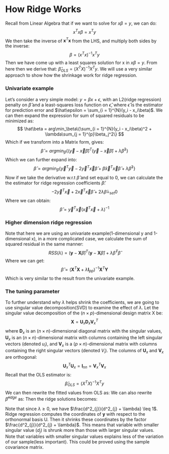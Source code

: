 # How Ridge Works
Recall from Linear Algebra that if we want to solve for $x \beta =y$, we can do:
$$
x^Tx\beta = x^Ty
$$
We then take the inverse of $\boldsymbol{x}^T\boldsymbol{x}$ from the LHS, and multiply both sides by the inverse:
$$
\beta = (x^Tx)^{-1}x^Ty
$$
Then we have come up with a least squares solution for x in $x\beta = y$.
From here then we derive that: $\hat\beta_{OLS} = (X^T X)^{-1} X^T y$.
We will use a very similar approach to show how the shrinkage work for ridge regression.

### Univariate example
Let's consider a very simple model: $y = \beta x + \epsilon$, with an L2(ridge regression) penalty on $\hat\beta$ and a least-squares loss function on $\hat\epsilon$, where $\hat\epsilon$ is the estimator for prediction error and $\hat\epsilon = \sum_{i = 1}^{N}(y_i - x_i\beta)$. We can then expand the expression for sum of squared residuals to be minimized as:
$$
\hat\beta = arg\min_\beta\{\sum_{i = 1}^{N}(y_i - x_i\beta)^2 + \lambda\sum_{j = 1}^{p}\beta_j^2\}
$$
Which if we transform into a Matrix form, gives:
$$
\hat{\beta} = arg\min_\beta\{(\vec{y} - \vec{x}\hat\beta)^{T}(\vec{y} - \vec{x}\hat\beta) + \lambda\hat{\beta}^2\}
$$
Which we can further expand into:
$$
\hat\beta = arg\min_\beta\{\vec{y}^{T}\vec{y} - 2\vec{y}^T\vec{x}\hat{\beta} + \hat{\beta}\vec{x}^T\vec{x}\hat{\beta} + \lambda\hat{\beta}^2\}
$$
Now if we take the derivative w.r.t $\hat\beta$ and set equal to 0, we can calculate the the estimator for ridge regression coefficients $\hat\beta$:
$$
-2\vec{y}^T\vec{x} + 2\vec{x}^T\vec{x}\hat{\beta} + 2\lambda\hat{\beta} =_{set} 0
$$
Where we can obtain:
$$
\hat{\beta} = \vec{y}^T\vec{x}{(\vec{x}^T\vec{x} + \lambda)}^{-1}
$$

### Higher dimension ridge regression
Note that here we are using an univariate example(1-dimensional y and 1-dimensional x), in a more complicated case, we calculate the sum of squared residual in the same manner:
$$
RSS(\lambda) = (\boldsymbol{y} - \boldsymbol{X}\hat\beta)^T(\boldsymbol{y} - \boldsymbol{X}\hat\beta) + \lambda\hat\beta^T\hat\beta
$$
Where we can get:
$$
\hat{\beta} = {(\boldsymbol{X}^T\boldsymbol{X} + \lambda\boldsymbol{I}_{pp})}^{-1}\boldsymbol{X}^T\boldsymbol{Y}
$$
Which is very similar to the result from the univariate example.

### The tuning parameter
To further understand why $\lambda$ helps shrink the coefficients, we are going to use singular value decomposition(SVD) to examine the effect of $\lambda$.
Let the singular value decomposition of the ($n \times p$)-dimensional design matrix X be:
$$
\boldsymbol{X} = \boldsymbol{U}_x\boldsymbol{D}_x\boldsymbol{V}^{T}_x
$$
where $\boldsymbol{D}_x$ is an ($n \times n$)-dimensional diagonal matrix with the singular values, $\boldsymbol{U}_x$ is an ($n \times n$)-dimensional matrix
with columns containing the left singular vectors (denoted $u_i$), and $\boldsymbol{V}_x$ is a ($p \times n$)-dimensional matrix with columns
containing the right singular vectors (denoted $V_i$). The columns of $\boldsymbol{U}_x$ and $\boldsymbol{V}_x$ are orthogonal: 
$$
\boldsymbol{U}^T_x\boldsymbol{U}_x = \boldsymbol{I}_{nn} = \boldsymbol{V}^T_x\boldsymbol{V}_x
$$
Recall that the OLS estimator is: 
$$
\hat\beta_{OLS} = (X^T X)^{-1} X^T y
$$
We can then rewrite the fitted values from OLS as:
\begin{align*}
\boldsymbol{X}\hat\beta_{OLS} &= \boldsymbol{U}_x\boldsymbol{D}_x\boldsymbol{V}^{T}_x(\boldsymbol{V}_x\boldsymbol{D}_x\boldsymbol{U}_x^T\boldsymbol{U}_x\boldsymbol{D}_x\boldsymbol{V}^T_x)^{-1}\boldsymbol{V}_x\boldsymbol{D}_x\boldsymbol{U}_x^Ty\\
 &=\boldsymbol{U}_x\boldsymbol{D}_x\boldsymbol{V}^{T}_x(\boldsymbol{V}_x\boldsymbol{D}_x\boldsymbol{D}_x\boldsymbol{V}^{T}_x)^{-1}\boldsymbol{V}_x\boldsymbol{D}_x\boldsymbol{U}_x^Ty\\
 &= \boldsymbol{U}_x\boldsymbol{D}_x\boldsymbol{V}^{T}_x{\boldsymbol{V}^{T}}^{-1}_x\boldsymbol{D}_x^{-1}\boldsymbol{D}_x^{-1}{\boldsymbol{V}}^{-1}_x\boldsymbol{V}_x\boldsymbol{D}_x\boldsymbol{U}_x^Ty\\
 &= \boldsymbol{U}_x\boldsymbol{D}_x\boldsymbol{D}_x^{-1}\boldsymbol{D}_x^{-1}\boldsymbol{D}_x\boldsymbol{U}_x^Ty\\
 &= \boldsymbol{U}_x\boldsymbol{U}^T_xy\\
 &= {\sum_{j = 1}^{p}\boldsymbol{u}_j(1)\boldsymbol{u}_j^T\boldsymbol{y}}
\end{align*}
We can also rewrite $\hat\beta^{ridge}$ as:
\begin{align*}
\hat\beta &= {(\boldsymbol{X}^T\boldsymbol{X} + \lambda\boldsymbol{I}_{pp})}^{-1}\boldsymbol{X}^T\boldsymbol{Y}\\
 &= (\boldsymbol{V}_x\boldsymbol{D}_x\boldsymbol{U}_x^T\boldsymbol{U}_x\boldsymbol{D}_x\boldsymbol{V}^T_x + \lambda\boldsymbol{I}_{pp})^{-1}\boldsymbol{V}_x\boldsymbol{D}_x\boldsymbol{U}^T_x\boldsymbol{Y}\\
 &= (\boldsymbol{V}_x\boldsymbol{D}_x^2\boldsymbol{V}_x^T + \lambda\boldsymbol{V}_x\boldsymbol{V}_x^T)^{-1}\boldsymbol{V}_x\boldsymbol{D}_x\boldsymbol{U}^T_x\boldsymbol{Y}\\
 &= (\boldsymbol{V}_x[\boldsymbol{D}_x^2 + \lambda\boldsymbol{I}_{nn}]^{-1}\boldsymbol{V}^T_x)^{-1}\boldsymbol{V}_x\boldsymbol{D}_x\boldsymbol{U}^T_x\boldsymbol{Y} \\
 &= (\boldsymbol{V}_x^{-T}[\boldsymbol{D}_x^2 + \lambda\boldsymbol{I}_{nn}]^{-1}\boldsymbol{V}_x^{-1})\boldsymbol{V}_x\boldsymbol{D}_x\boldsymbol{U}^T_x\boldsymbol{Y}\\
 &= \boldsymbol{V}_x^{-T}[\boldsymbol{D}_x^2 + \lambda\boldsymbol{I}_{nn}]^{-1}\boldsymbol{D}_x\boldsymbol{U}^T_x\boldsymbol{Y}
\end{align*}
Then the ridge solutions becomes:
\begin{align*}
\boldsymbol{X}\hat\beta &= \boldsymbol{X}\boldsymbol{V}_x^{-T}[\boldsymbol{D}_x^2 + \lambda\boldsymbol{I}_{nn}]^{-1}\boldsymbol{D}_x\boldsymbol{U}^T_x\boldsymbol{Y}\\
 &= \boldsymbol{U}_x\boldsymbol{D}_x\boldsymbol{V}^{T}_x\boldsymbol{V}_x^{-T}[\boldsymbol{D}_x^2 + \lambda\boldsymbol{I}_{nn}]^{-1}\boldsymbol{D}_x\boldsymbol{U}^T_x\boldsymbol{Y}\\
 &= \boldsymbol{U}_x\boldsymbol{D}_x(\boldsymbol{D}_x^2 + \lambda\boldsymbol{I}_{nn})^{-1}\boldsymbol{D}_x\boldsymbol{U}^T_x\boldsymbol{Y}\\
 &= \sum_{j = 1}^{p}\boldsymbol{u}_j\frac{d^2_{j}}{d^2_{j} + \lambda}\boldsymbol{u}_j^T\boldsymbol{y}
\end{align*}

Note that since $\lambda \geq 0$, we have $\frac{d^2_{j}}{d^2_{j} + \lambda} \leq 1$. Ridge regression computes the coordinates of $\boldsymbol{y}$ with respect to the orthonormal basis U. Then it shrinks these coordinates by the factor $\frac{d^2_{j}}{d^2_{j} + \lambda}$. This means that variable with smaller singular value ($d_j$) is shrunk more than those with larger singular values. Note that variables with smaller singular values explains less of the variation of our sample(less important). This could be proved using the sample covariance matrix.
